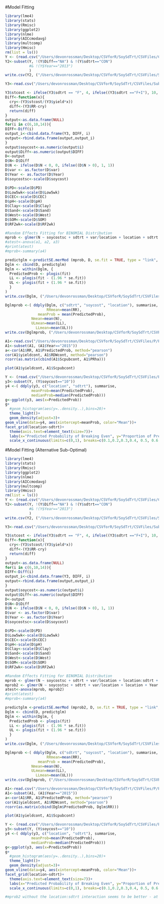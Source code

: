 #Model Fitting
```r
library(lme4)
library(stats)
library(Rmisc)
library(ggplot2)
library(nlme)
library(AICcmodavg)
library(multcomp)
library(Hmisc)
rm(list = ls())
Y <- (read.csv("/Users/devonrossman/Desktop/CSVforR/SoySdTrt/CSVFiles/CADOct3.csv"))
Y2<-subset(Y, !(Y$Diff=="NA") & !(Y$sdtrt=="CON")
           #& !(Y$Year=="2013")
           )
write.csv(Y2, ("/Users/devonrossman/Desktop/CSVforR/SoySdTrt/CSVFiles/SubsetY.csv"))

Y3<-read.csv("/Users/devonrossman/Desktop/CSVforR/SoySdTrt/CSVFiles/SubsetY.csv")

Y3$stcost <- ifelse(Y3$sdtrt == "F", 4, ifelse((Y3$sdtrt =="F+I"), 10, 20))
Diff<-function(x){
  cry<-(Y3$stcost/(Y3$yield*x))
  diff<-(Y3$RR-cry)
  return(diff)
}
output<-as.data.frame(NULL)
for(i in c(6,10,14)){
DIFF<-Diff(i)
output_i<-cbind.data.frame(Y3, DIFF, i)
output<-rbind.data.frame(output,output_i)
}
output$soycost<-as.numeric(output$i)
output$Diff<-as.numeric(output$DIFF)
D<-output
D$N<-D$Diff
D$N <- ifelse(D$N < 0, 0, ifelse((D$N > 0), 1, 1))
D$var <- as.factor(D$var)
D$Year <- as.factor(D$Year)
D$soycostsc<-scale(D$soycost)

D$PD<-scale(D$PD)
D$Low5wk<-scale(D$Low5wk)
D$CEC<-scale(D$CEC)
D$pH<-scale(D$pH)
D$Clay<-scale(D$Clay)
D$Sand<-scale(D$Sand)
D$West<-scale(D$West)
D$SOM<-scale(D$SOM)
D$RF2wk<-scale(D$RF2wk)

#Random Effects Fitting for BINOMIAL Distribution
mprob <- glmer(N ~ soycostsc + sdtrt + var/location + location + sdtrt:location + (1 | rep/location:Year), data=D, family=binomial)
#atest<-anova(a1, a2, a3)
#print(atest)
#mprob<-summary(a4)

predictglm <-predictSE.merMod (mprob, D, se.fit = TRUE, type = "link", level=0, print.matrix = FALSE) 
Dglm <- cbind(D, predictglm)
Dglm <- within(Dglm, {
  PredictedProb <- plogis(fit)
  LL <- plogis(fit - (1.96 * se.fit))
  UL <- plogis(fit + (1.96 * se.fit))
  }
)
write.csv(Dglm, ("/Users/devonrossman/Desktop/CSVforR/SoySdTrt/CSVFiles/P/Prob.csv"))

Dglmprob <-( ddply(Dglm, c("sdtrt", "soycost", "location"), summarise,
                   RRmean=mean(RR),
               meanProb = mean(PredictedProb),
            Nmean=mean(N),
            ULmean=mean(LL),
              LLmean=mean(UL)))
write.csv(Dglmprob, ("/Users/devonrossman/Desktop/CSVforR/SoySdTrt/CSVFiles/P/GoodProbSummary.csv"))

A1<-read.csv("/Users/devonrossman/Desktop/CSVforR/SoySdTrt/CSVFiles/P/Prob.csv")
A1<-subset(A1, (A1$Year=="2015"))
a<-cor(A1$RR, A1$PredictedProb, method="pearson")
cor(A1$yieldcont, A1$RDWcont, method="pearson")
rcorr(as.matrix(cbind(A1$Scpubcont, A1$PRha)))

plot(A1$yieldcont, A1$Scpubcont)

Y <- (read.csv("/Users/devonrossman/Desktop/CSVforR/SoySdTrt/CSVFiles/P/Prob.csv"))
y3<-subset(Y, (Y$soycost=="10"))
y4 <-( ddply(y3, c("location", "sdtrt"), summarise,
            meanProb=mean(PredictedProb),
            medianProb=median(PredictedProb)))
g<-ggplot(y3, aes(x=PredictedProb))
g+
  #geom_histogram(aes(y=..density..),bins=20)+
  theme_light()+
  geom_density(adjust=3)+
geom_vline(data=y4, aes(xintercept=meanProb, color="Mean"))+ 
facet_grid(location~sdtrt)+
  theme(axis.text=element_text(size=7))+
  labs(x="Predicted Probability of Breaking Even", y="Proportion of Predicted Outcomes", color="Averages")+
  scale_x_continuous(limits=c(0,1), breaks=c(0.1,0.2,0.3,0.4, 0.5, 0.6,0.7,0.8,0.9))


```

#Model Fitting (Alternative Sub-Optimal)
```r
library(lme4)
library(stats)
library(Rmisc)
library(ggplot2)
library(nlme)
library(AICcmodavg)
library(multcomp)
library(Hmisc)
rm(list = ls())
Y <- (read.csv("/Users/devonrossman/Desktop/CSVforR/SoySdTrt/CSVFiles/CADOct3.csv"))
Y2<-subset(Y, !(Y$Diff=="NA") & !(Y$sdtrt=="CON")
           #& !(Y$Year=="2013")
           )
write.csv(Y2, ("/Users/devonrossman/Desktop/CSVforR/SoySdTrt/CSVFiles/SubsetY.csv"))

Y3<-read.csv("/Users/devonrossman/Desktop/CSVforR/SoySdTrt/CSVFiles/SubsetY.csv")

Y3$stcost <- ifelse(Y3$sdtrt == "F", 4, ifelse((Y3$sdtrt =="F+I"), 10, 20))
Diff<-function(x){
  cry<-(Y3$stcost/(Y3$yield*x))
  diff<-(Y3$RR-cry)
  return(diff)
}
output<-as.data.frame(NULL)
for(i in c(6,10,14)){
DIFF<-Diff(i)
output_i<-cbind.data.frame(Y3, DIFF, i)
output<-rbind.data.frame(output,output_i)
}
output$soycost<-as.numeric(output$i)
output$Diff<-as.numeric(output$DIFF)
D<-output
D$N<-D$Diff
D$N <- ifelse(D$N < 0, 0, ifelse((D$N > 0), 1, 1))
D$var <- as.factor(D$var)
D$Year <- as.factor(D$Year)
D$soycostsc<-scale(D$soycost)

D$PD<-scale(D$PD)
D$Low5wk<-scale(D$Low5wk)
D$CEC<-scale(D$CEC)
D$pH<-scale(D$pH)
D$Clay<-scale(D$Clay)
D$Sand<-scale(D$Sand)
D$West<-scale(D$West)
D$SOM<-scale(D$SOM)
D$RF2wk<-scale(D$RF2wk)

#Random Effects Fitting for BINOMIAL Distribution
mprob <- glmer(N ~ soycostsc + sdtrt + var/location + location:sdtrt + location + Year + (1 | rep/location:Year), data=D, family=binomial)
mprob2 <- glmer(N ~ soycostsc + sdtrt + var/location + location + Year + (1 | rep/location:Year), data=D, family=binomial)
atest<-anova(mprob, mprob2)
#print(atest)
#mprob<-summary(a4)

predictglm <-predictSE.merMod (mprob2, D, se.fit = TRUE, type = "link", level=0, print.matrix = FALSE) 
Dglm <- cbind(D, predictglm)
Dglm <- within(Dglm, {
  PredictedProb <- plogis(fit)
  LL <- plogis(fit - (1.96 * se.fit))
  UL <- plogis(fit + (1.96 * se.fit))
  }
)
write.csv(Dglm, ("/Users/devonrossman/Desktop/CSVforR/SoySdTrt/CSVFiles/P/Prob.csv"))

Dglmprob <-( ddply(Dglm, c("sdtrt", "soycost", "location"), summarise,
                   RRmean=mean(RR),
               meanProb = mean(PredictedProb),
            Nmean=mean(N),
            ULmean=mean(LL),
              LLmean=mean(UL)))
write.csv(Dglmprob, ("/Users/devonrossman/Desktop/CSVforR/SoySdTrt/CSVFiles/P/GoodProbSummary.csv"))

A1<-read.csv("/Users/devonrossman/Desktop/CSVforR/SoySdTrt/CSVFiles/P/Prob.csv")
A1<-subset(A1, (A1$Year=="2015"))
a<-cor(A1$RR, A1$PredictedProb, method="pearson")
cor(A1$yieldcont, A1$RDWcont, method="pearson")
rcorr(as.matrix(cbind(Dglm$PredictedProb, Dglm$RR)))

plot(A1$yieldcont, A1$Scpubcont)

Y <- (read.csv("/Users/devonrossman/Desktop/CSVforR/SoySdTrt/CSVFiles/P/Prob.csv"))
y3<-subset(Y, (Y$soycost=="10"))
y4 <-( ddply(y3, c("location", "sdtrt"), summarise,
            meanProb=mean(PredictedProb),
            medianProb=median(PredictedProb)))
g<-ggplot(y3, aes(x=PredictedProb))
g+
  #geom_histogram(aes(y=..density..),bins=20)+
  theme_light()+
  geom_density(adjust=3)+
geom_vline(data=y4, aes(xintercept=meanProb, color="Mean"))+ 
facet_grid(location~sdtrt)+
  theme(axis.text=element_text(size=7))+
  labs(x="Predicted Probability of Breaking Even", y="Proportion of Predicted Outcomes", color="Averages")+
  scale_x_continuous(limits=c(0,1), breaks=c(0.1,0.2,0.3,0.4, 0.5, 0.6,0.7,0.8,0.9))

#mprob2 without the location:sdtrt interaction seems to be better - at least with the BIC. Othwerwise, both are correlated 0.33 (RR vs PredictedProb). AIC is lower for mprob
```


